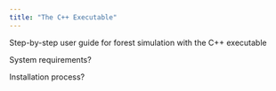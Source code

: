 ```yaml
---
title: "The C++ Executable"
---
```


Step-by-step user guide for forest simulation with the C++ executable

System requirements?

Installation process?
